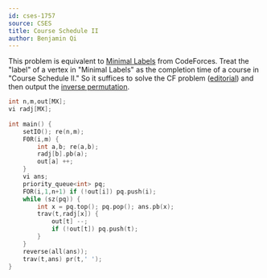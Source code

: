```yaml
---
id: cses-1757
source: CSES
title: Course Schedule II
author: Benjamin Qi
---
```


This problem is equivalent to [Minimal Labels](https://codeforces.com/contest/825/problem/E) from CodeForces. Treat the "label" of a vertex in "Minimal Labels" as the completion time of a course in "Course Schedule II." So it suffices to solve the CF problem ([editorial](https://codeforces.com/blog/entry/53334)) and then output the [inverse permutation](https://mathworld.wolfram.com/InversePermutation.html).

```cpp
int n,m,out[MX];
vi radj[MX];
 
int main() {
	setIO(); re(n,m);
	F0R(i,m) {
		int a,b; re(a,b);
		radj[b].pb(a);
		out[a] ++;
	}
	vi ans;
	priority_queue<int> pq;
	FOR(i,1,n+1) if (!out[i]) pq.push(i);
	while (sz(pq)) {
		int x = pq.top(); pq.pop(); ans.pb(x);
		trav(t,radj[x]) {
			out[t] --;
			if (!out[t]) pq.push(t);
		}
	}
	reverse(all(ans));
	trav(t,ans) pr(t,' ');
} 
```